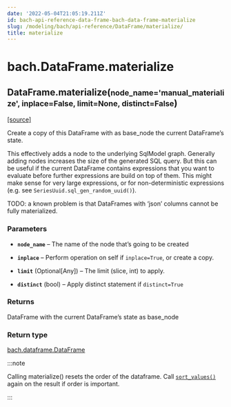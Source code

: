 ```yaml
---
date: '2022-05-04T21:05:19.211Z'
id: bach-api-reference-data-frame-bach-data-frame-materialize
slug: /modeling/bach/api-reference/DataFrame/materialize/
title: materialize
---
```


# bach.DataFrame.materialize

<div className="method">

<h2 className="signature-method"><span className="additional-name">DataFrame.</span><span className="name">materialize(</span><small className="parameter-list"><span className="parameter" id="node_name">node_name='manual_materialize'</span>, <span className="parameter" id="inplace">inplace=False</span>, <span className="parameter" id="limit">limit=None</span>, <span className="parameter" id="distinct">distinct=False</span></small>)</h2>


&#8203;<span className="view-source">[[source]](https://github.com/objectiv/objectiv-analytics/blob/main/bach/bach/dataframe.py)</span>

<div className="content">

Create a copy of this DataFrame with as base_node the current DataFrame’s state.

This effectively adds a node to the underlying SqlModel graph. Generally adding nodes increases
the size of the generated SQL query. But this can be useful if the current DataFrame contains
expressions that you want to evaluate before further expressions are build on top of them. This might
make sense for very large expressions, or for non-deterministic expressions (e.g. see
`SeriesUuid.sql_gen_random_uuid()`).

TODO: a known problem is that DataFrames with ‘json’ columns cannot be fully materialized.


### Parameters

* **`node_name`** – The name of the node that’s going to be created


* **`inplace`** – Perform operation on self if `inplace=True`, or create a copy.


* **`limit`** (Optional[Any]) – The limit (slice, int) to apply.


* **`distinct`** (bool) – Apply distinct statement if `distinct=True`





### Returns

DataFrame with the current DataFrame’s state as base_node



### Return type

[bach.dataframe.DataFrame](/modeling/bach/api-reference/DataFrame/index.mdx)


:::note

Calling materialize() resets the order of the dataframe. Call [`sort_values()`](/modeling/bach/api-reference/DataFrame/bach.DataFrame.sort_values.mdx) again on
the result if order is important.


:::


</div>


</div>
